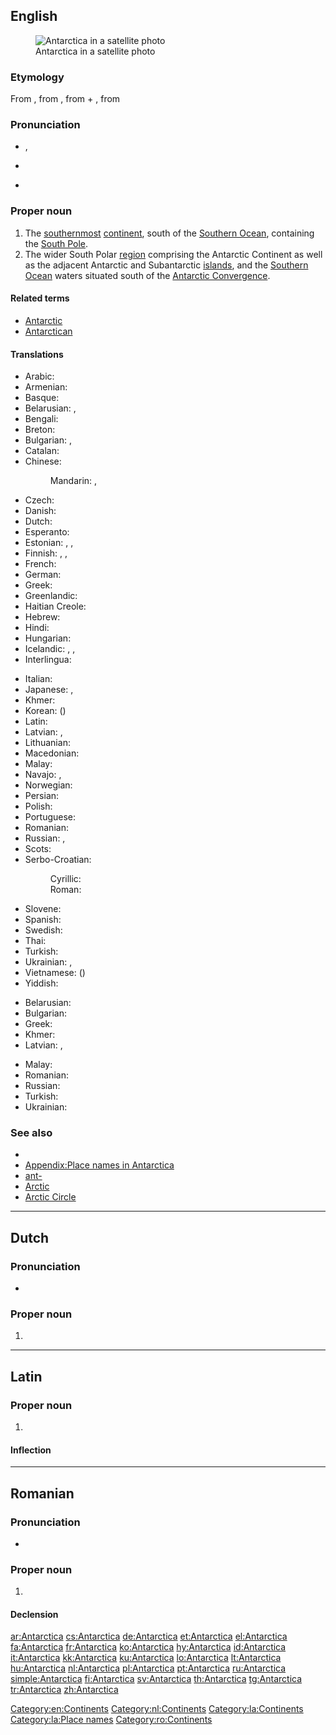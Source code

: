 ==English==
{{wikipedia}}
[[Image:Antarctica_satellite_globe.jpg|thumb|Antarctica in a satellite photo]]

===Etymology===
From {{etyl|NL.}} {{term|Antarctica|lang=la}}, from {{etyl|grc}} {{term|ἀνταρκτικός|sc=polytonic|tr=antarktikos|lang=grc}}, from {{term|ἀντ-|sc=polytonic|tr=ant-||[[ant-]], [[against]], [[opposed]]|lang=grc}} + {{term|ἀρκτικός|sc=polytonic|tr=arktikos||[[Arctic]]|lang=grc}}, from {{etyl|grc}} {{term|ἄρκτος|sc=polytonic|tr=arktos||[[bear]]|lang=grc}}

===Pronunciation===
* {{a|UK}} {{IPA|/ˌænˈtɑːk.tɪk.ə/}}, {{X-SAMPA|/%{n"tA:k.tIk.@/}}
* {{a|US}} {{IPA|/ænˈtɑɹktɪkə/}}
* {{audio|en-us-Antarctica.ogg|Audio (US)}}

===Proper noun===
{{en-proper noun}}

# The [[southernmost]] [[continent]], south of the [[Southern Ocean]], containing the [[South Pole]].
# The wider South Polar [[region]] comprising the Antarctic Continent as well as the adjacent Antarctic and Subantarctic [[island]]s, and the [[Southern Ocean]] waters situated south of the [[Antarctic Convergence]].

====Related terms====
* [[Antarctic]]
* [[Antarctican]]

====Translations====
{{trans-top|southernmost continent}}
* Arabic: {{t-|ar|أنتاركتيكا|f|tr='antaarktika}}
* Armenian: {{t-|hy|Անտարկտիկա|tr=Antarktika}}
* Basque: {{t+|eu|Antartika}}
* Belarusian: {{t-|be|Антарктыда|f|tr=Antarktýda}}, {{t-|be|Антарктыка|f|tr=Antárktyka}} {{qualifier|the region}}
* Bengali: {{t-|bn|অ্যান্টার্কটিকা|sc=Beng}}
* Breton: {{t-|br|Antarktika}}
* Bulgarian: {{t+|bg|Антарктида|f|tr=Antarktída}} {{qualifier|the continent}}, {{t-|bg|Антарктика|f|tr=Antárktika}} {{qualifier|the region}}
* Catalan: {{t+|ca|Antàrtida|f}}
* Chinese:
*: Mandarin: {{t-|cmn|南極洲|sc=Hani}}, {{t-|cmn|南极洲|tr=Nánjízhōu|sc=Hani}}
* Czech: {{t+|cs|Antarktida|f}}
* Danish: {{t-|da|Antarktis}}
* Dutch: {{t+|nl|Antarctica|n}}
* Esperanto: {{t+|eo|Antarkto}}
* Estonian: {{t-|et|Antarktika}}, {{t-|et|Antarktis}}, {{t-|et|Lõunamanner}}
* Finnish: {{t+|fi|Etelämanner}}, {{t+|fi|Antarktis}}, {{t+|fi|Etelänapamanner}}
* French: {{t+|fr|Antarctique|m}}
* German: {{t+|de|Antarktis|f}}
* Greek: {{t+|el|Ανταρκτική|f|tr=Antarktikí}}
* Greenlandic: {{t-|kl|Qalasersuaq Kujalleq}}
* Haitian Creole: {{tø|ht|Antatik}}
* Hebrew: {{t-|he|אנטרקטיקה|f|tr=antár(k)tika|sc=Hebr}}
* Hindi: {{t-|hi|अंटार्कटिका|tr=aṇṭārkṭikā}}
* Hungarian: {{t+|hu|Antarktisz}}
* Icelandic: {{t+|is|Suðurskautslandið|n}}, {{t-|is|Suðurheimskautslandið|n}}, {{t+|is|Antarktíka|f}}
* Interlingua: {{t-|ia|Antarctica}}
{{trans-mid}}
* Italian: {{t+|it|Antartide}}
* Japanese: {{t+|ja|南極|tr=なんきょく, Nankyoku}}, {{t-|ja|南極大陸|tr=なんきょくたいりく, Nankyoku tairiku}}
* Khmer: {{t-|km|អង់តាទិក|sc=Khmr|tr=ɑngtaatik}}
* Korean: {{t+|ko|남극|tr=Namgeuk|sc=Hang}} ({{t+|ko|南極|sc=Hani}})
* Latin: {{t-|la|Antarctica}}
* Latvian: {{t-|lv|Antarktīda|f}}, {{t-|lv|Antarktika|f}}
* Lithuanian: {{t+|lt|Antarktida}}
* Macedonian: {{t-|mk|Антарктик|m|tr=Antárktik}}
* Malay: {{t-|ms|Antartika}}
* Navajo: {{tø|nv|Shádiʼááhjí Honeezkʼazii}}, {{tø|nv|Shádiʼááhjí kéyah yistinígíí}}
* Norwegian: {{t-|no|Antarktis}}
* Persian: {{t+|fa|جنوبگان|tr=Junubegân|sc=fa-Arab}}
* Polish: {{t+|pl|Antarktyda}}
* Portuguese: {{t+|pt|Antártica}}
* Romanian: {{t-|ro|Antarctica}}
* Russian: {{t+|ru|Антарктида|f|tr=Antarktída}}, {{t+|ru|Антарктика|f|tr=Antárktika}} {{qualifier|the region}}
* Scots: {{tø|sco|Antarcticae}}
* Serbo-Croatian:
*: Cyrillic: {{t-|sh|Антарктик|f}}
*: Roman: {{t-|sh|Antarktik|f}}
* Slovene: {{t+|sl|Antarktika|alt=Antárktika|f}}
* Spanish: {{t+|es|Antártida}}
* Swedish: {{t+|sv|Antarktis}}
* Thai: {{t-|th|แอนตาร์กติกา|tr=aendtàakdtìgaa}}
* Turkish: {{t+|tr|Antarktika}}
* Ukrainian: {{t-|uk|Антарктида|f|tr=Antarktýda}}, {{t+|uk|Антарктика|f|tr=Antárktyka}} {{qualifier|the region}}
* Vietnamese: {{t-|vi|Châu Nam Cực}} ({{t-|vi|洲南極|sc=Hani}})
* Yiddish: {{t-|yi|אַנטאַרקטיקאַ|sc=Hebr}}
{{trans-bottom}}

{{trans-top|south polar region}}
* Belarusian: {{t-|be|Антарктыка|f|tr=Antárktyka}}
* Bulgarian: {{t-|bg|Антарктика|f|tr=Antárktika}}
* Greek: {{t+|el|Ανταρκτική|f|tr=Antarktikí}}
* Khmer: {{t-|km|អង់តាទិក|sc=Khmr|tr=ɑngtaatik}}
* Latvian: {{t-|lv|Antarktīda|f}}, {{t-|lv|Antarktika|f}}
{{trans-mid}}
* Malay: {{t-|ms|Antartika}}
* Romanian: {{t-|ro|Antarctica|f}}
* Russian: {{t+|ru|Антарктика|f|tr=Antárktika}}
* Turkish: {{t+|tr|Antarktika}}
* Ukrainian: {{t+|uk|Антарктика|f|tr=Antárktyka}}
{{trans-bottom}}

===See also===
* {{list:continents/en}}
* [[Appendix:Place names in Antarctica]]
* [[ant-]]
* [[Arctic]]
* [[Arctic Circle]]

[[Category:en:Continents]]

----

==Dutch==
{{wikipedia|lang=nl}}

===Pronunciation===
* {{IPA|lang=nl|/ɑn.ˈtɑrk.ti.kaː/}}

===Proper noun===
{{nl-proper noun|n}}

# {{l/en|Antarctica}}

[[Category:nl:Continents]]

----

==Latin==
{{wikipedia|lang=la}}

===Proper noun===
{{la-proper noun|Antarctica|Antarcticae|Antarcticae|f|first}}

# {{l/en|Antarctica}}

====Inflection====
{{la-decl-1st-loc|Antarctic}}

[[Category:la:Continents]]
[[Category:la:Place names]]

----

==Romanian==
{{wikipedia|lang=ro}}

===Pronunciation===
* {{IPA|[anˈtark.tika]|lang=ro}}

===Proper noun===
{{head|ro|proper noun|g=f}}

# {{l/en|Antarctica}}

====Declension====
{{ro-country|gend=f|Antarcticii}}

[[Category:ro:Continents]]

[[ar:Antarctica]]
[[cs:Antarctica]]
[[de:Antarctica]]
[[et:Antarctica]]
[[el:Antarctica]]
[[fa:Antarctica]]
[[fr:Antarctica]]
[[ko:Antarctica]]
[[hy:Antarctica]]
[[id:Antarctica]]
[[it:Antarctica]]
[[kk:Antarctica]]
[[ku:Antarctica]]
[[lo:Antarctica]]
[[lt:Antarctica]]
[[hu:Antarctica]]
[[nl:Antarctica]]
[[pl:Antarctica]]
[[pt:Antarctica]]
[[ru:Antarctica]]
[[simple:Antarctica]]
[[fi:Antarctica]]
[[sv:Antarctica]]
[[th:Antarctica]]
[[tg:Antarctica]]
[[tr:Antarctica]]
[[zh:Antarctica]]